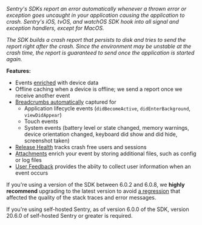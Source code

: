 <Note>

*Sentry's SDKs report an error automatically whenever a thrown error or exception goes uncaught in your application causing the application to crash. Sentry's iOS, tvOS, and watchOS SDK hook into all signal and exception handlers, except for MacOS.*

*The SDK builds a crash report that persists to disk and tries to send the report right after the crash. Since the environment may be unstable at the crash time, the report is guaranteed to send once the application is started again.*

</Note>

**Features:**

- Events [enriched](/platforms/apple/enriching-events/context/) with device data
- Offline caching when a device is offline; we send a report once we receive another event
- [Breadcrumbs automatically](/platforms/apple/enriching-events/breadcrumbs/#automatic-breadcrumbs) captured for
  - Application lifecycle events (`didBecomeActive`, `didEnterBackground`, `viewDidAppear`)
  - Touch events
  - System events (battery level or state changed, memory warnings, device orientation changed, keyboard did show and did hide, screenshot taken)
- [Release Health](/product/releases/health/) tracks crash free users and sessions
- [Attachments](/platforms/apple/enriching-events/attachments/) enrich your event by storing additional files, such as config or log files
- [User Feedback](/platforms/apple/enriching-events/user-feedback/) provides the abiity to collect user information when an event occurs

<Alert>

If you're using a version of the SDK between 6.0.2 and 6.0.8, we **highly recommend** upgrading to the latest version to avoid [a regression](https://github.com/getsentry/sentry-cocoa/pull/786) that affected the quality of the stack traces and error messages.

If you're using self-hosted Sentry, as of version 6.0.0 of the SDK, version 20.6.0 of self-hosted Sentry or greater is required.

</Alert>
